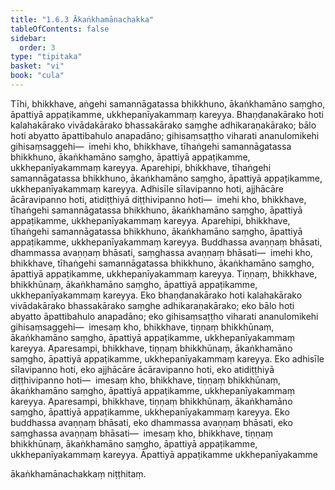 ```yaml
---
title: "1.6.3 Ākaṅkhamānachakka"
tableOfContents: false
sidebar:
  order: 3
type: "tipitaka"
basket: "vi"
book: "cula"
---
```



<DynamicBreadcrumb />

<Division number="59" book="cula" bookNo="4" page="62">

<Paragraph number="273" book="cula">
Tīhi, bhikkhave, aṅgehi samannāgatassa bhikkhuno, ākaṅkhamāno saṃgho, āpattiyā appaṭikamme, ukkhepanīyakammaṃ kareyya. Bhaṇḍanakārako hoti kalahakārako vivādakārako bhassakārako saṃghe adhikaraṇakārako; bālo hoti abyatto āpattibahulo anapadāno; gihisaṃsaṭṭho viharati ananulomikehi gihisaṃsaggehi—  imehi kho, bhikkhave, tīhaṅgehi samannāgatassa bhikkhuno, ākaṅkhamāno saṃgho, āpattiyā appaṭikamme, ukkhepanīyakammaṃ kareyya.
</Paragraph>

<Paragraph number="274" book="cula">
Aparehipi, bhikkhave, tīhaṅgehi samannāgatassa bhikkhuno, ākaṅkhamāno saṃgho, āpattiyā appaṭikamme, ukkhepanīyakammaṃ kareyya. Adhisīle sīlavipanno hoti, ajjhācāre ācāravipanno hoti, atidiṭṭhiyā diṭṭhivipanno hoti—  imehi kho, bhikkhave, tīhaṅgehi samannāgatassa bhikkhuno, ākaṅkhamāno saṃgho, āpattiyā appaṭikamme, ukkhepanīyakammaṃ kareyya.
</Paragraph>

<Paragraph number="275" book="cula">
Aparehipi, bhikkhave, tīhaṅgehi samannāgatassa bhikkhuno, ākaṅkhamāno saṃgho, āpattiyā appaṭikamme, ukkhepanīyakammaṃ kareyya. Buddhassa avaṇṇaṃ bhāsati, dhammassa avaṇṇaṃ bhāsati, saṃghassa avaṇṇaṃ bhāsati—  imehi kho, bhikkhave, tīhaṅgehi samannāgatassa bhikkhuno, ākaṅkhamāno saṃgho, āpattiyā appaṭikamme, ukkhepanīyakammaṃ kareyya.
</Paragraph>

<Paragraph number="276" book="cula">
Tiṇṇaṃ, bhikkhave, bhikkhūnaṃ, ākaṅkhamāno saṃgho, āpattiyā appaṭikamme, ukkhepanīyakammaṃ kareyya. Eko bhaṇḍanakārako hoti kalahakārako vivādakārako bhassakārako saṃghe adhikaraṇakārako; eko bālo hoti abyatto āpattibahulo anapadāno; eko gihisaṃsaṭṭho viharati ananulomikehi gihisaṃsaggehi—  imesaṃ kho, bhikkhave, tiṇṇaṃ bhikkhūnaṃ, ākaṅkhamāno saṃgho, āpattiyā appaṭikamme, ukkhepanīyakammaṃ kareyya.
</Paragraph>

<Paragraph number="277" book="cula">
Aparesampi, bhikkhave, tiṇṇaṃ bhikkhūnaṃ, ākaṅkhamāno saṃgho, āpattiyā appaṭikamme, ukkhepanīyakammaṃ kareyya. Eko adhisīle sīlavipanno hoti, eko ajjhācāre ācāravipanno hoti, eko atidiṭṭhiyā diṭṭhivipanno hoti—  imesaṃ kho, bhikkhave, tiṇṇaṃ bhikkhūnaṃ, ākaṅkhamāno saṃgho, āpattiyā appaṭikamme, ukkhepanīyakammaṃ kareyya.
</Paragraph>

<Paragraph number="278" book="cula">
Aparesampi, bhikkhave, tiṇṇaṃ bhikkhūnaṃ, ākaṅkhamāno saṃgho, āpattiyā appaṭikamme, ukkhepanīyakammaṃ kareyya. Eko buddhassa avaṇṇaṃ bhāsati, eko dhammassa avaṇṇaṃ bhāsati, eko saṃghassa avaṇṇaṃ bhāsati—  imesaṃ kho, bhikkhave, tiṇṇaṃ bhikkhūnaṃ, ākaṅkhamāno saṃgho, āpattiyā appaṭikamme, ukkhepanīyakammaṃ kareyya.

</Paragraph>
</Division>

<Paragraph number="279" type="center" book="cula">
Āpattiyā appaṭikamme ukkhepanīyakamme

  
ākaṅkhamānachakkaṃ niṭṭhitaṃ.
</Paragraph>